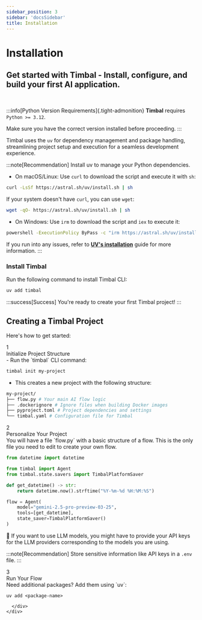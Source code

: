 ```yaml
---
sidebar_position: 3
sidebar: 'docsSidebar'
title: Installation
---
```


# Installation

<h2 className="subtitle" style={{marginTop: '-17px', fontSize: '1.2rem', fontWeight: 'normal'}}>
Get started with Timbal - Install, configure, and build your first AI application.
</h2>

<br />

:::info[Python Version Requirements]{.tight-admonition}
**Timbal** requires `Python >= 3.12`.

Make sure you have the correct version installed before proceeding.
:::

Timbal uses the `uv` for dependency management and package handling, streamlining project setup and execution for a seamless development experience.

:::note[Recommendation]
Install uv to manage your Python dependencies.

- On macOS/Linux:
Use `curl` to download the script and execute it with `sh`:

```bash
curl -LsSf https://astral.sh/uv/install.sh | sh
```
If your system doesn't have `curl`, you can use `wget`:
```bash
wget -qO- https://astral.sh/uv/install.sh | sh
```
- On Windows:
Use `irm` to download the script and `iex` to execute it:
```bash
powershell -ExecutionPolicy ByPass -c "irm https://astral.sh/uv/install.ps1 | iex"
```
If you run into any issues, refer to **[UV's installation](https://docs.astral.sh/uv/getting-started/installation/)** guide for more information.
:::


### Install Timbal

Run the following command to install Timbal CLI:

```bash
uv add timbal
```

:::success[Success]
You're ready to create your first Timbal project!
:::

## Creating a Timbal Project

Here's how to get started:

<div class="vertical-stepper">
  <div class="step">
    <div class="circle">1</div>
    <div class="step-content">
      <div class="step-title">Initialize Project Structure</div>
      <div class="step-desc">
      - Run the `timbal` CLI command:

```bash
timbal init my-project
```

- This creates a new project with the following structure:

```bash
my-project/
├── flow.py # Your main AI flow logic
├── .dockerignore # Ignore files when building Docker images
├── pyproject.toml # Project dependencies and settings
└── timbal.yaml # Configuration file for Timbal
```
</div>
    </div>
  </div>
  <div class="step">
    <div class="circle">2</div>
    <div class="step-content">
      <div class="step-title">Personalize Your Project</div>
      <div class="step-desc">
      You will have a file `flow.py` with a basic structure of a flow.
This is the only file you need to edit to create your own flow.

```python
from datetime import datetime

from timbal import Agent
from timbal.state.savers import TimbalPlatformSaver

def get_datetime() -> str:
    return datetime.now().strftime("%Y-%m-%d %H:%M:%S")

flow = Agent(
    model="gemini-2.5-pro-preview-03-25",
    tools=[get_datetime],
    state_saver=TimbalPlatformSaver()
)
```

👀 If you want to use LLM models, you might have to provide your API keys for the LLM providers corresponding to the models you are using.

:::note[Recommendation]
Store sensitive information like API keys in a `.env` file.
:::
</div>
    </div>
  </div>
  <div class="step">
    <div class="circle">3</div>
    <div class="step-content">
      <div class="step-title"> Run Your Flow</div>
      <div class="step-desc">
      Need additional packages? Add them using `uv`:  

```shell
uv add <package-name>
```
      </div>
    </div>
  </div>
</div>